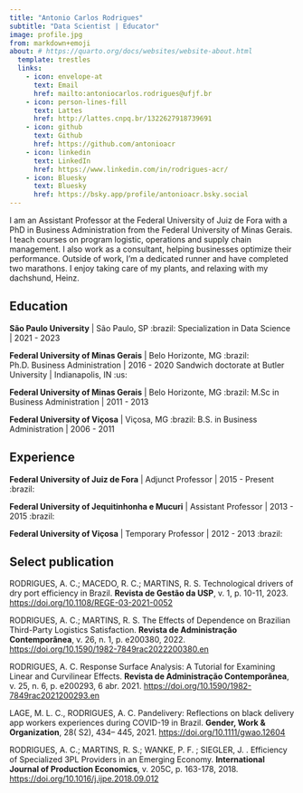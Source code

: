 ```yaml
---
title: "Antonio Carlos Rodrigues"
subtitle: "Data Scientist | Educator"
image: profile.jpg
from: markdown+emoji
about: # https://quarto.org/docs/websites/website-about.html
  template: trestles
  links:
    - icon: envelope-at
      text: Email
      href: mailto:antoniocarlos.rodrigues@ufjf.br
    - icon: person-lines-fill
      text: Lattes
      href: http://lattes.cnpq.br/1322627918739691
    - icon: github
      text: Github
      href: https://github.com/antonioacr
    - icon: linkedin
      text: LinkedIn
      href: https://www.linkedin.com/in/rodrigues-acr/
    - icon: Bluesky
      text: Bluesky
      href: https://bsky.app/profile/antonioacr.bsky.social
---
```


I am an Assistant Professor at the Federal University of Juiz de Fora with a PhD in Business Administration from the Federal University of Minas Gerais. I teach courses on program logistic, operations and supply chain management. I also work as a consultant, helping businesses optimize their performance. Outside of work, I’m a dedicated runner and have completed two marathons. I enjoy taking care of my plants, and relaxing with my dachshund, Heinz.

## Education

**São Paulo University** \| São Paulo, SP :brazil: Specialization in Data Science \| 2021 - 2023

**Federal University of Minas Gerais** \| Belo Horizonte, MG :brazil: Ph.D. Business Administration \| 2016 - 2020 Sandwich doctorate at Butler University \| Indianapolis, IN :us:

**Federal University of Minas Gerais** \| Belo Horizonte, MG :brazil: M.Sc in Business Administration \| 2011 - 2013

**Federal University of Viçosa** \| Viçosa, MG :brazil: B.S. in Business Administration \| 2006 - 2011

## Experience

**Federal University of Juiz de Fora** \| Adjunct Professor \| 2015 - Present :brazil:

**Federal University of Jequitinhonha e Mucuri** \| Assistant Professor \| 2013 - 2015 :brazil:

**Federal University of Viçosa** \| Temporary Professor \| 2012 - 2013 :brazil:

## Select publication

RODRIGUES, A. C.; MACEDO, R. C.; MARTINS, R. S. Technological drivers of dry port efficiency in Brazil. **Revista de Gestão da USP**, v. 1, p. 10-11, 2023. <https://doi.org/10.1108/REGE-03-2021-0052>

RODRIGUES, A. C.; MARTINS, R. S. The Effects of Dependence on Brazilian Third-Party Logistics Satisfaction. **Revista de Administração Contemporânea**, v. 26, n. 1, p. e200380, 2022. <https://doi.org/10.1590/1982-7849rac2022200380.en>

RODRIGUES, A. C. Response Surface Analysis: A Tutorial for Examining Linear and Curvilinear Effects. **Revista de Administração Contemporânea**, v. 25, n. 6, p. e200293, 6 abr. 2021. <https://doi.org/10.1590/1982-7849rac2021200293.en>
 
LAGE, M. L. C., RODRIGUES, A. C. Pandelivery: Reflections on black delivery app workers experiences during COVID-19 in Brazil. **Gender, Work & Organization**, 28( S2), 434– 445, 2021. <https://doi.org/10.1111/gwao.12604>

RODRIGUES, A. C.; MARTINS, R. S.; WANKE, P. F. ; SIEGLER, J. . Efficiency of Specialized 3PL Providers in an Emerging Economy. **International Journal of Production Economics**, v. 205C, p. 163-178, 2018. <https://doi.org/10.1016/j.ijpe.2018.09.012>
